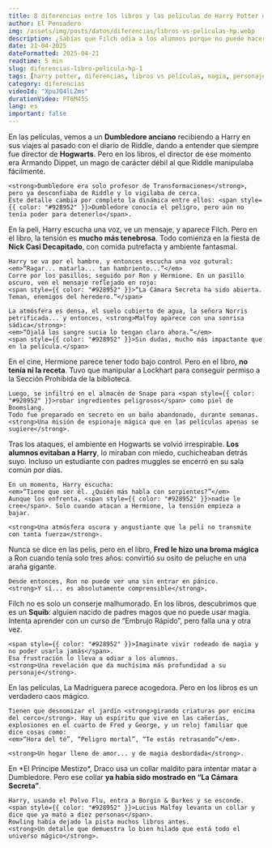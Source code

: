 ```yaml
---
title: 8 diferencias entre los libros y las películas de Harry Potter que cambiarán tu forma de ver la saga
author: El Pensadero
img: /assets/img/posts/datos/diferencias/libros-vs-peliculas-hp.webp
description: ¿Sabías que Filch odia a los alumnos porque no puede hacer magia? ¿Y que Ron le tiene fobia a las arañas por culpa de Fred? Estas y otras 6 diferencias entre libros y películas te van a volar la cabeza.
date: 21-04-2025
dateFormatted: 2025-04-21
readtime: 5 min
slug: diferencias-libro-pelicula-hp-1
tags: [harry potter, diferencias, libros vs películas, magia, personajes]
category: diferencias
videoId: "XpuJQ4lLZms"
durationVideo: PT6M45S
lang: es
important: false
---
```



<Article>
  <Section title="📘1. Dumbledore NO era el director cuando Tom Riddle era alumno">
    En las películas, vemos a un <strong>Dumbledore anciano</strong> recibiendo a Harry en sus viajes al pasado con el diario de Riddle, dando a entender que siempre fue director de <strong>Hogwarts</strong>.  
    Pero en los libros, el director de ese momento era <span style={{ color: "#928952", fontWeight: "bold" }}>Armando Dippet</span>, un mago de carácter débil al que Riddle manipulaba fácilmente.

    <strong>Dumbledore era solo profesor de Transformaciones</strong>, pero ya desconfiaba de Riddle y lo vigilaba de cerca.
    Este detalle cambia por completo la dinámica entre ellos: <span style={{ color: "#928952" }}>Dumbledore conocía el peligro, pero aún no tenía poder para detenerlo</span>.

  </Section>

  <Section title="👂2. La escena de la Cámara Secreta fue mucho más oscura en el libro">
    En la peli, Harry escucha una voz, ve un mensaje, y aparece Filch.  
    Pero en el libro, la tensión es <strong>mucho más tenebrosa</strong>. Todo comienza en la fiesta de <strong>Nick Casi Decapitado</strong>, con comida putrefacta y ambiente fantasmal.

    Harry se va por el hambre, y entonces escucha una voz gutural:
    <em>“Ragar... matarla... tan hambriento...”</em>
    Corre por los pasillos, seguido por Ron y Hermione. En un pasillo oscuro, ven el mensaje reflejado en rojo:
    <span style={{ color: "#928952" }}>“La Cámara Secreta ha sido abierta. Teman, enemigos del heredero.”</span>

    La atmósfera es densa, el suelo cubierto de agua, la señora Norris petrificada... y entonces, <strong>Malfoy aparece con una sonrisa sádica</strong>:
    <em>“Ojalá los sangre sucia lo tengan claro ahora.”</em>
    <span style={{ color: "#928952" }}>Sin dudas, mucho más impactante que en la película.</span>

  </Section>

  <Section title="🧪3. Hermione NO sabía preparar la Poción Multijugos">
    En el cine, Hermione parece tener todo bajo control. Pero en el libro, <strong>no tenía ni la receta</strong>.  
    Tuvo que manipular a Lockhart para conseguir permiso a la Sección Prohibida de la biblioteca.

    Luego, se infiltró en el almacén de Snape para <span style={{ color: "#928952" }}>robar ingredientes peligrosos</span> como piel de Boomslang.
    Todo fue preparado en secreto en un baño abandonado, durante semanas.
    <strong>Una misión de espionaje mágica que en las películas apenas se sugiere</strong>.

  </Section>

  <Section title="😨4. La paranoia contra Harry fue peor en los libros">
    Tras los ataques, el ambiente en Hogwarts se volvió irrespirable.  
    <strong>Los alumnos evitaban a Harry</strong>, lo miraban con miedo, cuchicheaban detrás suyo.  
    Incluso un estudiante con padres muggles se encerró en su sala común por días.

    En un momento, Harry escucha:
    <em>“Tiene que ser él. ¿Quién más habla con serpientes?”</em>
    Aunque los enfrenta, <span style={{ color: "#928952" }}>nadie le cree</span>. Solo cuando atacan a Hermione, la tensión empieza a bajar.

    <strong>Una atmósfera oscura y angustiante que la peli no transmite con tanta fuerza</strong>.

  </Section>

  <Section title="🕷️5. El verdadero motivo de la fobia de Ron a las arañas">
    Nunca se dice en las pelis, pero en el libro, <strong>Fred le hizo una broma mágica</strong> a Ron cuando tenía solo tres años:  
    <span style={{ color: "#928952" }}>convirtió su osito de peluche en una araña gigante</span>.

    Desde entonces, Ron no puede ver una sin entrar en pánico.
    <strong>Y sí... es absolutamente comprensible</strong>.

  </Section>

  <Section title="🧹6. Filch odia a los alumnos porque no puede hacer magia">
    Filch no es solo un conserje malhumorado. En los libros, descubrimos que es un <strong>Squib</strong>: alguien nacido de padres magos que no puede usar magia.  
    Intenta aprender con un curso de “Embrujo Rápido”, pero falla una y otra vez.

    <span style={{ color: "#928952" }}>Imaginate vivir rodeado de magia y no poder usarla jamás</span>.
    Esa frustración lo lleva a odiar a los alumnos.
    <strong>Una revelación que da muchísima más profundidad a su personaje</strong>.

  </Section>

  <Section title="🏠7. La casa de los Weasley era aún más caótica">
    En las películas, La Madriguera parece acogedora.  
    Pero en los libros es <span style={{ color: "#928952" }}>un verdadero caos mágico</span>.

    Tienen que desnomizar el jardín <strong>girando criaturas por encima del cerco</strong>. Hay un espíritu que vive en las cañerías, explosiones en el cuarto de Fred y George, y un reloj familiar que dice cosas como:
    <em>“Hora del té”, “Peligro mortal”, “Te estás retrasando”</em>.

    <strong>Un hogar lleno de amor... y de magia desbordada</strong>.

  </Section>

  <Section title="💀8. El collar maldito ya había aparecido antes">
    En *El Príncipe Mestizo*, Draco usa un collar maldito para intentar matar a Dumbledore.  
    Pero ese collar <strong>ya había sido mostrado en “La Cámara Secreta”</strong>.

    Harry, usando el Polvo Flu, entra a Borgin & Burkes y se esconde.
    <span style={{ color: "#928952" }}>Lucius Malfoy levanta un collar y dice que ya mató a diez personas</span>.
    Rowling había dejado la pista muchos libros antes.
    <strong>Un detalle que demuestra lo bien hilado que está todo el universo mágico</strong>.

  </Section>

</Article>
